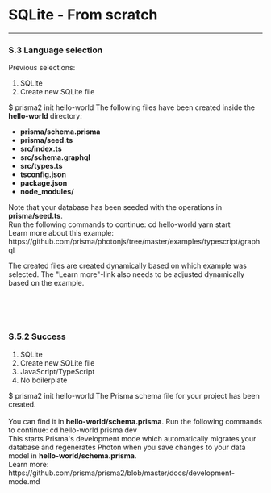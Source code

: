 
# SQLite - From scratch

---

### S.3 Language selection

Previous selections: 

1. SQLite
1. Create new SQLite file

<Terminal>
  $ prisma2 init hello-world
  <Spacer height={20} />
  <Title primary="Select the programming language to access your database with Photon." />
  <Spacer height={16} />
  <Line />
  <Spacer height={16} />
  <Button label="JavaScript" labelWidth={100} isSelected href="#s4-boilerplate-selection" />
  <Button label="TypeScript" labelWidth={100} href="#s4-boilerplate-selection" />
  <Button label="Go" description="(Coming soon)" isDisabled />
  <Spacer height={16} />
  <Line />
  <Spacer height={16} />
  <Button icon="back" label="Back" description="(Database options)" href="./sqlite" />
</Terminal>

### S.4 Boilerplate selection

Previous selections: 

1. SQLite
1. Create new SQLite file
1. JavaScript/TypeScript

<Terminal>
  $ prisma2 init hello-world
  <Spacer height={20} />
  <Title primary="Select a boilerplate or start with just the Prisma schema." />
  <Spacer height={16} />
  <Line />
  <Spacer height={16} />
  <Button label="Basic  boilerplate" description="Simple script with API examples" labelWidth={200} isSelected href="#s51-success" />
  <Button label="GraphQL boilerplate" description="GraphQL server example" labelWidth={200} href="#s51-success" />
  <Button label="REST boilerplate" description="REST API example (using express.js)" labelWidth={200} href="#s51-success" />
  <Button label="gRPC boilerplate" description="gRPC API example (client + server)" labelWidth={200} href="#s51-success" />
  <Spacer height={16} />
  <Line />
  <Spacer height={16} />
  <Button label="No boilerplate" description="(Just generate the Prisma schema)"  href="#s52-success" />
  <Button icon="back" label="Back" description="(Language selection)" href="#s3-language-selection" />
</Terminal>

When a boilerplate is selected, the CLI should:

1. replace the data source config in schema.prisma with the DB credentials initially provided (noop for SQLite)
1. generate Photon
1. install npm dependencies
1. seed the DB

### S.5.1 Success

Previous selections: 

1. SQLite
1. Create new SQLite file
1. JavaScript/TypeScript
1. Any boilerplate (example uses GraphQL)

<Terminal>
  $ prisma2 init hello-world
  <Spacer height={20} />
  <Success message="You're all set!" />
  <Spacer height={20} />
  <Title primary="What files were created?"></Title>
  <Spacer height={8} />
  <span>The following files have been created inside the <b>hello-world</b> directory:</span><br />
  <ul>
    <li><b>prisma/schema.prisma</b></li>
    <li><b>prisma/seed.ts</b></li>
    <li><b>src/index.ts</b></li>
    <li><b>src/schema.graphql</b></li>
    <li><b>src/types.ts</b></li>
    <li><b>tsconfig.json</b></li>
    <li><b>package.json</b></li>
    <li><b>node_modules/</b></li>
  </ul>
  <span>Note that your database has been seeded with the operations in <b>prisma/seed.ts</b>.</span><br />
  <Spacer height={16} />
  <Line />
  <Spacer height={16} />
  <Title primary="What next?"></Title>
  <Spacer height={8} />
  <span>Run the following commands to continue:</span >
  <Spacer height={8} />
  <Command>cd hello-world</Command>
  <Spacer height={4} />
  <Command>yarn start</Command>
  <Spacer height={16} />
  <div>Learn more about this example: https://github.com/prisma/photonjs/tree/master/examples/typescript/graphql</div>
  <Spacer height={4} />
</Terminal>

The created files are created dynamically based on which example was selected. The "Learn more"-link also needs to be adjusted dynamically based on the example. 

<br />
<br />
<br />

### S.5.2 Success

1. SQLite
1. Create new SQLite file
1. JavaScript/TypeScript
1. No boilerplate

<Terminal>
  $ prisma2 init hello-world
  <Spacer height={20} />
  <Success message="You're all set!" />
  <Spacer height={20} />
  <Title primary="What files were created?"></Title>
  <Spacer height={8} />
  <span>The Prisma schema file for your project has been created.</span><br />
  <br />
  <span>You can find it in <b>hello-world/schema.prisma</b>.</span>
  <Spacer height={16} />
  <Line />
  <Spacer height={16} />
  <Title primary="What next?"></Title>
  <Spacer height={8} />
  <span>Run the following commands to continue:</span >
  <Spacer height={8} />
  <Command>cd hello-world</Command>
  <Spacer height={4} />
  <Command>prisma dev</Command>
  <Spacer height={16} />
  <div>This starts Prisma's development mode which automatically migrates your database and regenerates Photon when you save changes to your data model in <b>hello-world/schema.prisma</b>.</div >
  <Spacer height={4} />
  <div>Learn more: https://github.com/prisma/prisma2/blob/master/docs/development-mode.md</div>
</Terminal>